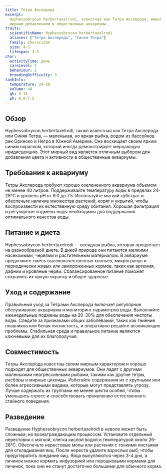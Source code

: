 ```yaml
---
title: Тетра Акслерода
excerpt:
  Hyphessobrycon herbertaxelrodi, известная как Тетра Акслерода, имеет потрясающее иридисцентное синее тело и является
  мирным добавлением в общественные аквариумы.
traits:
  scientificName: Hyphessobrycon herbertaxelrodi
  aliases: ["Тетра Акслерода", "Синяя Тетра"]
  family: Characidae
  size: 4-5
  lifespan: 3-5
char:
  activityTime: день
  careLevel: 2
  behaviour: 1
  breedingDifficulty: 3
tankInfo:
  temperature: 24-28
  volume: 40
  gh: 5-15
  ph: 6.0-7.5
---
```


## Обзор

Hyphessobrycon herbertaxelrodi, также известная как Тетра Акслерода или Синяя Тетра, — маленькая, но яркая рыбка, родом
из бассейнов рек Ориноко и Негро в Южной Америке. Она восхищает своим ярким синим окраском, который иногда демонстрирует
мерцающую иридисценцию. Этот мирный вид является отличным выбором для добавления цвета и активности в общественные
аквариумы.

## Требования к аквариуму

Тетры Акслерода требуют хорошо озелененного аквариума объемом не менее 40 литров. Поддерживайте температуру воды в
пределах 24-28°C и уровень pH от 6.0 до 7.5. Используйте мягкий субстрат и обеспечьте наличие множества растений, коряг
и укрытий, чтобы воспроизвести их естественную среду обитания. Хорошая фильтрация и регулярные подмены воды необходимы
для поддержания оптимального качества воды.

## Питание и диета

Hyphessobrycon herbertaxelrodi — всеядная рыбка, которая процветает на разнообразной диете. В дикой природе они питаются
мелкими насекомыми, червями и растительным материалом. В аквариуме предложите смесь высококачественных хлопьев,
микрогранул и периодически живых или замороженных кормов, таких как артемия, дафнии и кровяные черви. Сбалансированное
питание поможет сохранить их яркую окраску и общее здоровье.

## Уход и содержание

Правильный уход за Тетрами Акслерода включает регулярное обслуживание аквариума и мониторинг параметров воды. Выполняйте
еженедельные подмены воды на 20-30% для обеспечения чистоты воды. Следите за признаками общих заболеваний, таких как
гниение плавников или белая пятнистость, и оперативно решайте возникающие проблемы. Стабильная среда и правильное
питание являются ключевыми для их благополучия.

## Совместимость

Тетры Акслерода известны своим мирным характером и хорошо подходят для общественных аквариумов. Они ладят с другими
маленькими неагрессивными рыбами, такими как другие тетры, расборы и мирные цихлиды. Избегайте содержания их с крупными
или более агрессивными видами, которые могут представлять угрозу. Лучше содержать их группами не менее шести особей,
чтобы уменьшить стресс и способствовать проявлению естественного стайного поведения.

## Разведение

Разведение Hyphessobrycon herbertaxelrodi в неволе может быть сложным, но вознаграждающим процессом. Установите
отдельный нерестовик с мягкой, слегка кислой водой и температурой около 26-28°C. Обеспечьте нерестовые мопы или растения
с тонкими листьями для откладывания яиц. После нереста удалите взрослых рыб, чтобы предотвратить поедание яиц. Яйца
вылупляются через 3-4 дня, а личинок можно кормить инфузорией или порошковыми кормами для личинок, пока они не станут
достаточно большими для обычного корма.
